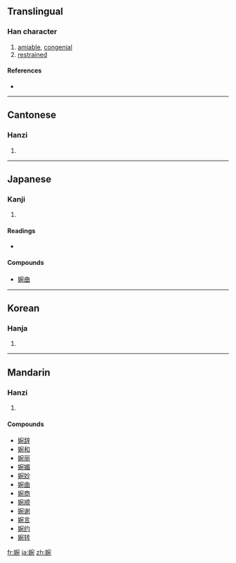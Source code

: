==Translingual==

===Han character===
{{Han char|rn=38|rad=女|as=08|sn=11|four=4341<sub>2</sub>|canj=女十弓山 (VJNU)|ids=⿰[[女]][[宛]]}}

# [[amiable]], [[congenial]]
# [[restrained]]

====References====
* {{Han ref|kx=0264.120|dkj=06396|dj=0531.040|hdz=21062.020|uh=5A49|ud=23113|bh=B0FB|bd=45307}}

----

==Cantonese==

===Hanzi===
{{yue-hanzi|jyut=|y=yun2}}

# {{defn|Cantonese}}

----

==Japanese==

===Kanji===
{{ja-kanji|grade=uc|rs=女08}}

# {{defn|Japanese}}

====Readings====
* {{ja-readings|on=[[えん]] (en)|kun=[[うつくしい]] (utsukushii)}}

====Compounds====
* [[婉曲]]

----

==Korean==

===Hanja===
{{ko-hanja|hangeul=완|rv=wan|mr=wan}}

# {{defn|Korean}}

----

==Mandarin==

===Hanzi===
{{cmn-hanzi|pin=[[wǎn]] ([[wan3]])|wg=wan<sup>3</sup>}}

# {{defn|Mandarin}}

====Compounds====
* [[婉辞]]
* [[婉和]]
* [[婉丽]]
* [[婉媚]]
* [[婉妙]]
* [[婉曲]]
* [[婉商]]
* [[婉顺]]
* [[婉谢]]
* [[婉言]]
* [[婉约]]
* [[婉转]]

[[fr:婉]]
[[ja:婉]]
[[zh:婉]]